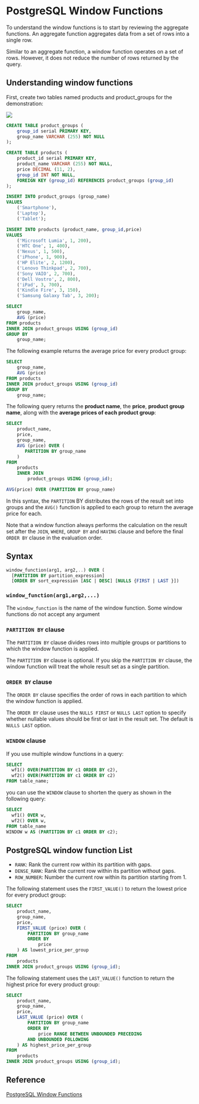 # PostgreSQL Window Functions

To understand the window functions is to start by reviewing the aggregate functions. An aggregate function aggregates data from a set of rows into a single row.

Similar to an aggregate function, a window function operates on a set of rows. However, it does not reduce the number of rows returned by the query.


## Understanding window functions

First, create two tables named products and product_groups for the demonstration:

![](https://www.postgresqltutorial.com/wp-content/uploads/2016/06/products_product_groups_tables.png)

```sql
CREATE TABLE product_groups (
	group_id serial PRIMARY KEY,
	group_name VARCHAR (255) NOT NULL
);

CREATE TABLE products (
	product_id serial PRIMARY KEY,
	product_name VARCHAR (255) NOT NULL,
	price DECIMAL (11, 2),
	group_id INT NOT NULL,
	FOREIGN KEY (group_id) REFERENCES product_groups (group_id)
);
```

```sql
INSERT INTO product_groups (group_name)
VALUES
	('Smartphone'),
	('Laptop'),
	('Tablet');

INSERT INTO products (product_name, group_id,price)
VALUES
	('Microsoft Lumia', 1, 200),
	('HTC One', 1, 400),
	('Nexus', 1, 500),
	('iPhone', 1, 900),
	('HP Elite', 2, 1200),
	('Lenovo Thinkpad', 2, 700),
	('Sony VAIO', 2, 700),
	('Dell Vostro', 2, 800),
	('iPad', 3, 700),
	('Kindle Fire', 3, 150),
	('Samsung Galaxy Tab', 3, 200);
```

```sql
SELECT
	group_name,
	AVG (price)
FROM products
INNER JOIN product_groups USING (group_id)
GROUP BY
	group_name;
```

The following example returns the average price for every product group:

```sql
SELECT
	group_name,
	AVG (price)
FROM products
INNER JOIN product_groups USING (group_id)
GROUP BY
	group_name;
```

The following query returns the **product name**, the **price**, **product group name**, along with the **average prices of each product group**:

```sql
SELECT
	product_name,
	price,
	group_name,
	AVG (price) OVER (
	   PARTITION BY group_name
	)
FROM
	products
	INNER JOIN 
		product_groups USING (group_id);
```

```sql
AVG(price) OVER (PARTITION BY group_name)
```

In this syntax, the `PARTITION` BY distributes the rows of the result set into groups and the `AVG()` function is applied to each group to return the average price for each.

Note that a window function always performs the calculation on the result set after the `JOIN`, `WHERE`, `GROUP BY` and `HAVING` clause and before the final `ORDER BY` clause in the evaluation order.


## Syntax

```sql
window_function(arg1, arg2,..) OVER (
  [PARTITION BY partition_expression]
  [ORDER BY sort_expression [ASC | DESC] [NULLS {FIRST | LAST }])  
```

### `window_function(arg1,arg2,...)`

The `window_function` is the name of the window function. Some window functions do not accept any argument


### `PARTITION BY` clause

The `PARTITION BY` clause divides rows into multiple groups or partitions to which the window function is applied.

The `PARTITION BY` clause is optional. If you skip the `PARTITION BY` clause, the window function will treat the whole result set as a single partition.


### `ORDER BY` clause

The `ORDER BY` clause specifies the order of rows in each partition to which the window function is applied.

The `ORDER BY` clause uses the `NULLS FIRST` or `NULLS LAST` option to specify whether nullable values should be first or last in the result set. The default is `NULLS LAST` option.


### `WINDOW` clause

If you use multiple window functions in a query:

```sql
SELECT
  wf1() OVER(PARTITION BY c1 ORDER BY c2),
  wf2() OVER(PARTITION BY c1 ORDER BY c2)
FROM table_name;
```

you can use the `WINDOW` clause to shorten the query as shown in the following query:

```sql
SELECT 
  wf1() OVER w,
  wf2() OVER w,
FROM table_name
WINDOW w AS (PARTITION BY c1 ORDER BY c2);
```


## PostgreSQL window function List

- `RANK`: Rank the current row within its partition with gaps.
- `DENSE_RANK`: Rank the current row within its partition without gaps.
- `ROW_NUMBER`: Number the current row within its partition starting from 1.

The following statement uses the `FIRST_VALUE()` to return the lowest price for every product group:

```sql
SELECT
	product_name,
	group_name,
	price,
	FIRST_VALUE (price) OVER (
		PARTITION BY group_name
		ORDER BY
			price
	) AS lowest_price_per_group
FROM
	products
INNER JOIN product_groups USING (group_id);
```

The following statement uses the `LAST_VALUE()` function to return the highest price for every product group:

```sql
SELECT
	product_name,
	group_name,
	price,
	LAST_VALUE (price) OVER (
		PARTITION BY group_name
		ORDER BY
			price RANGE BETWEEN UNBOUNDED PRECEDING
		AND UNBOUNDED FOLLOWING
	) AS highest_price_per_group
FROM
	products
INNER JOIN product_groups USING (group_id);
```


## Reference

[PostgreSQL Window Functions](https://www.postgresqltutorial.com/postgresql-window-function/)